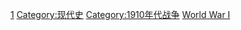 {{Portal|第一次世界大战}}
{{Commons category|World War I}}
{{Catmore}}

[[Category:世界大战|1]]
[[Category:现代史|Category:现代史]]
[[Category:1910年代战争|Category:1910年代战争]]
[[Category:以戰爭命名的分類|World War I]]